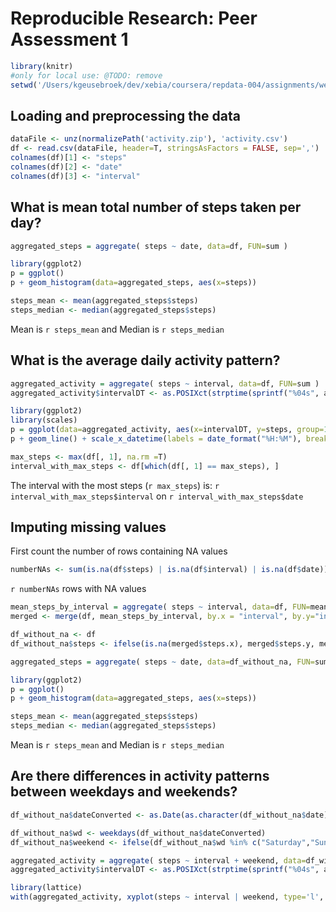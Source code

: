 # Reproducible Research: Peer Assessment 1

```r
library(knitr)
#only for local use: @TODO: remove
setwd('/Users/kgeusebroek/dev/xebia/coursera/repdata-004/assignments/week1/RepData_PeerAssessment1')

```

## Loading and preprocessing the data
```r
dataFile <- unz(normalizePath('activity.zip'), 'activity.csv')
df <- read.csv(dataFile, header=T, stringsAsFactors = FALSE, sep=',')
colnames(df)[1] <- "steps"
colnames(df)[2] <- "date"
colnames(df)[3] <- "interval"
```

## What is mean total number of steps taken per day?

```r
aggregated_steps = aggregate( steps ~ date, data=df, FUN=sum )

library(ggplot2)
p = ggplot()
p + geom_histogram(data=aggregated_steps, aes(x=steps))

steps_mean <- mean(aggregated_steps$steps)
steps_median <- median(aggregated_steps$steps)
```

Mean is `r steps_mean` and Median is `r steps_median`


## What is the average daily activity pattern?

```r
aggregated_activity = aggregate( steps ~ interval, data=df, FUN=sum )
aggregated_activity$intervalDT <- as.POSIXct(strptime(sprintf("%04s", aggregated_activity$interval), format="%H%M"))

library(ggplot2)
library(scales)
p = ggplot(data=aggregated_activity, aes(x=intervalDT, y=steps, group=1))
p + geom_line() + scale_x_datetime(labels = date_format("%H:%M"), breaks = date_breaks("2 hours"))

max_steps <- max(df[, 1], na.rm =T)
interval_with_max_steps <- df[which(df[, 1] == max_steps), ]
```

The interval with the most steps (`r max_steps`) is: `r interval_with_max_steps$interval` on `r interval_with_max_steps$date`

## Imputing missing values
First count the number of rows containing NA values

```r
numberNAs <- sum(is.na(df$steps) | is.na(df$interval) | is.na(df$date))
```
`r numberNAs` rows with NA values

```r
mean_steps_by_interval = aggregate( steps ~ interval, data=df, FUN=mean )
merged <- merge(df, mean_steps_by_interval, by.x = "interval", by.y="interval", all.x = TRUE)

df_without_na <- df
df_without_na$steps <- ifelse(is.na(merged$steps.x), merged$steps.y, merged$steps.x)

aggregated_steps = aggregate( steps ~ date, data=df_without_na, FUN=sum )

library(ggplot2)
p = ggplot()
p + geom_histogram(data=aggregated_steps, aes(x=steps))

steps_mean <- mean(aggregated_steps$steps)
steps_median <- median(aggregated_steps$steps)
```

Mean is `r steps_mean` and Median is `r steps_median`


## Are there differences in activity patterns between weekdays and weekends?
```r
df_without_na$dateConverted <- as.Date(as.character(df_without_na$date), format="%Y-%m-%d")

df_without_na$wd <- weekdays(df_without_na$dateConverted)
df_without_na$weekend <- ifelse(df_without_na$wd %in% c("Saturday","Sunday"), "weekend", "weekday")

aggregated_activity = aggregate( steps ~ interval + weekend, data=df_without_na, FUN=sum )
aggregated_activity$intervalDT <- as.POSIXct(strptime(sprintf("%04s", aggregated_activity$interval), format="%H%M"))

library(lattice)
with(aggregated_activity, xyplot(steps ~ interval | weekend, type='l', as.table = T))
```
